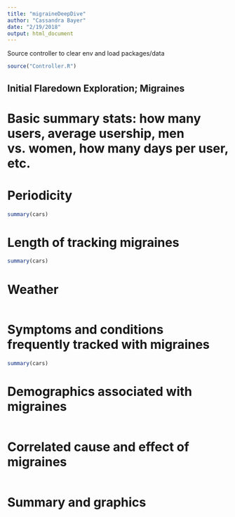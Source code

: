 ```yaml
---
title: "migraineDeepDive"
author: "Cassandra Bayer"
date: "2/19/2018"
output: html_document
---
```


Source controller to clear env and load packages/data
```r
source("Controller.R")
```

## Initial Flaredown Exploration; Migraines

# Basic summary stats: how many users, average usership, men vs. women, how many days per user, etc.

# Periodicity
```r
summary(cars)
```

# Length of tracking migraines
```r
summary(cars)
```


# Weather
```r

```

# Symptoms and conditions frequently tracked with migraines
```r
summary(cars)
```

# Demographics associated with migraines
```r

```

# Correlated cause and effect of migraines
```r

```

# Summary and graphics
```r

```

